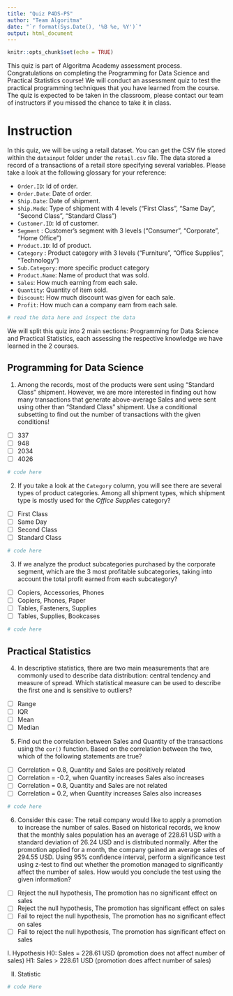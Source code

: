 ```yaml
---
title: "Quiz P4DS-PS"
author: "Team Algoritma"
date: "`r format(Sys.Date(), '%B %e, %Y')`"
output: html_document
---
```


```r
knitr::opts_chunk$set(echo = TRUE)
```

This quiz is part of Algoritma Academy assessment process. Congratulations on completing the Programming for Data Science and Practical Statistics course! We will conduct an assessment quiz to test the practical programming techniques that you have learned from the course. The quiz is expected to be taken in the classroom, please contact our team of instructors if you missed the chance to take it in class.

# Instruction

In this quiz, we will be using a retail dataset. You can get the CSV file stored within the `datainput` folder under the `retail.csv` file. The data stored a record of a transactions of a retail store specifying several variables. Please take a look at the following glossary for your reference:

- `Order.ID`: Id of order.
- `Order.Date`: Date of order.
- `Ship.Date`: Date of shipment.
- `Ship.Mode`: Type of shipment with 4 levels ("First Class", "Same Day", "Second Class", "Standard Class") 
- `Customer.ID`: Id of customer.
- `Segment` : Customer's segment with 3 levels ("Consumer", "Corporate", "Home Office")
- `Product.ID`: Id of product.
- `Category` : Product category with 3 levels ("Furniture", "Office Supplies", "Technology")
- `Sub.Category`: more specific product category
- `Product.Name`: Name of product that was sold.
- `Sales`: How much earning from each sale.
- `Quantity`: Quantity of item sold.
- `Discount`: How much discount was given for each sale.
- `Profit`: How much can a company earn from each sale.

```r
# read the data here and inspect the data

```


We will split this quiz into 2 main sections: Programming for Data Science and Practical Statistics, each assessing the respective knowledge we have learned in the 2 courses.

## Programming for Data Science

1. Among the records, most of the products were sent using "Standard Class" shipment. However, we are more interested in finding out how many transactions that generate above-average Sales and were sent using other than "Standard Class" shipment. Use a conditional subsetting to find out the number of transactions with the given conditions!
  - [ ] 337
  - [ ] 948
  - [ ] 2034
  - [ ] 4026

  
```r
# code here

```


2. If you take a look at the `Category` column, you will see there are several types of product categories. Among all shipment types, which shipment type is mostly used for the *Office Supplies* category?
  - [ ] First Class
  - [ ] Same Day
  - [ ] Second Class
  - [ ] Standard Class
  
```r
# code here

```


3. If we analyze the product subcategories purchased by the corporate segment, which are the 3 most profitable subcategories, taking into account the total profit earned from each subcategory?
  - [ ] Copiers, Accessories, Phones
  - [ ] Copiers, Phones, Paper
  - [ ] Tables, Fasteners, Supplies 
  - [ ] Tables, Supplies, Bookcases

```r
# code here

```


## Practical Statistics

4. In descriptive statistics, there are two main measurements that are commonly used to describe data distribution: central tendency and measure of spread. Which statistical measure can be used to describe the first one and is sensitive to outliers?
  - [ ] Range
  - [ ] IQR
  - [ ] Mean
  - [ ] Median
  

5. Find out the correlation between Sales and Quantity of the transactions using the `cor()` function. Based on the correlation between the two, which of the following statements are true?
  - [ ] Correlation = 0.8, Quantity and Sales are positively related
  - [ ] Correlation = -0.2, when Quantity increases Sales also increases
  - [ ] Correlation = 0.8, Quantity and Sales are not related
  - [ ] Correlation = 0.2, when Quantity increases Sales also increases  
  
  
```r
# code here


```


6. Consider this case: The retail company would like to apply a promotion to increase the number of sales. Based on historical records, we know that the monthly sales population has an average of 228.61 USD with a standard deviation of 26.24 USD and is distributed normally. After the promotion applied for a month, the company gained an average sales of 294.55 USD. Using 95% confidence interval, perform a significance test using z-test to find out whether the promotion managed to significantly affect the number of sales. How would you conclude the test using the given information?
  - [ ] Reject the null hypothesis, The promotion has no significant effect on sales  
  - [ ] Reject the null hypothesis, The promotion has significant effect on sales
  - [ ] Fail to reject the null hypothesis, The promotion has no significant effect on sales
  - [ ] Fail to reject the null hypothesis, The promotion has significant effect on sales
  
I. Hypothesis
H0: Sales = 228.61 USD (promotion does not affect number of sales)
H1: Sales > 228.61 USD (promotion does affect number of sales)

II. Statistic

```r
# code Here

```
